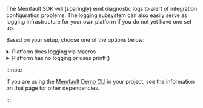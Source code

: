 The Memfault SDK will (sparingly) emit diagnostic logs to alert of integration
configuration problems. The logging subsystem can also easily serve as logging
infrastructure for your own platform if you do not yet have one set up.

Based on your setup, choose one of the options below:

<details>
  <summary>Platform does logging via Macros</summary>

1. Add `#define MEMFAULT_PLATFORM_HAS_LOG_CONFIG 1` to
   `third_party/memfault/memfault_platform_config.h`
2. Remap Memfault logging macros to platform logging macros by adding the
   following macros to the `memfault_platform_log_config.h` file created
   earlier.

```c
//! @file memfault_platform_log_config.h
#pragma once

#define MEMFAULT_LOG_DEBUG(fmt, ...) YOUR_PLATFORM_DEBUG_LOG( fmt, ## __VA_ARGS__)
#define MEMFAULT_LOG_INFO(fmt, ...)  YOUR_PLATFORM_INFO_LOG(  fmt, ## __VA_ARGS__)
#define MEMFAULT_LOG_WARN(fmt, ...)  YOUR_PLATFORM_WARN_LOG( fmt, ## __VA_ARGS__)
#define MEMFAULT_LOG_ERROR(fmt, ...) YOUR_PLATFORM_ERROR_LOG( fmt, ## __VA_ARGS__)
```

</details>

<details>
  <summary>Platform has no logging or uses printf()</summary>

Implement `memfault_platform_log()` in
`third_party/memfault/memfault_platform_port.c`. For example,

```c
#include "memfault/components.h"

void memfault_platform_log(eMemfaultPlatformLogLevel level, const char *fmt, ...) {
  va_list args;
  va_start(args, fmt);

  char log_buf[128];
  vsnprintf(log_buf, sizeof(log_buf), fmt, args);

  const char *lvl_str;
  switch (level) {
    case kMemfaultPlatformLogLevel_Debug:
      lvl_str = "D";
      break;

    case kMemfaultPlatformLogLevel_Info:
      lvl_str = "I";
      break;

    case kMemfaultPlatformLogLevel_Warning:
      lvl_str = "W";
      break;

    case kMemfaultPlatformLogLevel_Error:
      lvl_str = "E";
      break;

    default:
      break;
  }

  vsnprintf(log_buf, sizeof(log_buf), fmt, args);

  your_platform_printf("[%s] MFLT: %s\n", lvl_str, log_buf);
}
```

</details>

:::note

If you are using the [Memfault Demo CLI](/docs/mcu/demo-cli) in your project,
see the information on that page for other dependencies.

:::
